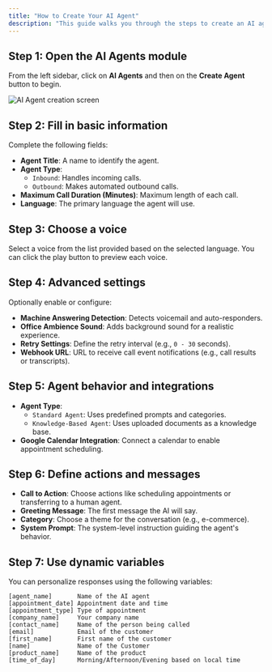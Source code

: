 ```yaml
---
title: "How to Create Your AI Agent"
description: "This guide walks you through the steps to create an AI agent in Callin.io, including all configurable options and features."
---
```


## Step 1: Open the AI Agents module

From the left sidebar, click on **AI Agents** and then on the **Create Agent** button to begin.

![AI Agent creation screen](../images/img%201.png)

## Step 2: Fill in basic information

Complete the following fields:

- **Agent Title**: A name to identify the agent.
- **Agent Type**:
  - `Inbound`: Handles incoming calls.
  - `Outbound`: Makes automated outbound calls.
- **Maximum Call Duration (Minutes)**: Maximum length of each call.
- **Language**: The primary language the agent will use.

## Step 3: Choose a voice

Select a voice from the list provided based on the selected language. You can click the play button to preview each voice.

## Step 4: Advanced settings

Optionally enable or configure:

- **Machine Answering Detection**: Detects voicemail and auto-responders.
- **Office Ambience Sound**: Adds background sound for a realistic experience.
- **Retry Settings**: Define the retry interval (e.g., `0 - 30` seconds).
- **Webhook URL**: URL to receive call event notifications (e.g., call results or transcripts).

## Step 5: Agent behavior and integrations

- **Agent Type**:
  - `Standard Agent`: Uses predefined prompts and categories.
  - `Knowledge-Based Agent`: Uses uploaded documents as a knowledge base.
- **Google Calendar Integration**: Connect a calendar to enable appointment scheduling.

## Step 6: Define actions and messages

- **Call to Action**: Choose actions like scheduling appointments or transferring to a human agent.
- **Greeting Message**: The first message the AI will say.
- **Category**: Choose a theme for the conversation (e.g., e-commerce).
- **System Prompt**: The system-level instruction guiding the agent's behavior.

## Step 7: Use dynamic variables

You can personalize responses using the following variables:

```plaintext
[agent_name]       Name of the AI agent  
[appointment_date] Appointment date and time  
[appointment_type] Type of appointment  
[company_name]     Your company name  
[contact_name]     Name of the person being called  
[email]            Email of the customer  
[first_name]       First name of the customer 
[name]             Name of the Customer
[product_name]     Name of the product
[time_of_day]      Morning/Afternoon/Evening based on local time 
```